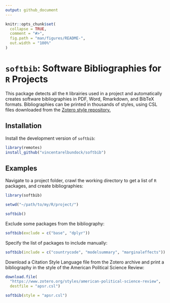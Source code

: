 ```yaml
---
output: github_document
---
```


<!-- README.md is generated from README.Rmd. Please edit that file -->

```r
knitr::opts_chunk$set(
  collapse = TRUE,
  comment = "#>",
  fig.path = "man/figures/README-",
  out.width = "100%"
)
```

# `softbib`: Software Bibliographies for `R` Projects

This package detects all the `R` librairies used in a project and automatically creates software bibliographies in PDF, Word, Rmarkdown, and BibTeX formats. Bibliographies can be printed in thousands of styles, using CSL files downloaded from the [Zotero style repository.](https://www.zotero.org/styles)

## Installation

Install the development version of `softbib`:

``` r
library(remotes)
install_github("vincentarelbundock/softbib")
```

## Examples

Navigate to a project folder, crawl the working directory to get a list of `R` packages, and create bibliographies:

```r
library(softbib)

setwd("~/path/to/my/R/project/")

softbib()
```

Exclude some packages from the bibliography:

```r
softbib(exclude = c("base", "dplyr"))
```

Specify the list of packages to include manually:

```r
softbib(include = c("countrycode", "modelsummary", "marginaleffects"))
```

Download a Citation Style Language file from the Zotero archive and print a bibliography in the style of the American Political Science Review:

```r
download.file(
  "https://www.zotero.org/styles/american-political-science-review",
  destfile = "apsr.csl")

softbib(style = "apsr.csl")
```
